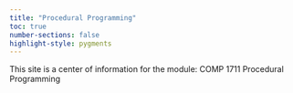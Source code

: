 ```yaml
---
title: "Procedural Programming"
toc: true
number-sections: false
highlight-style: pygments
---
```


This site is a center of information for the module: COMP 1711 Procedural Programming